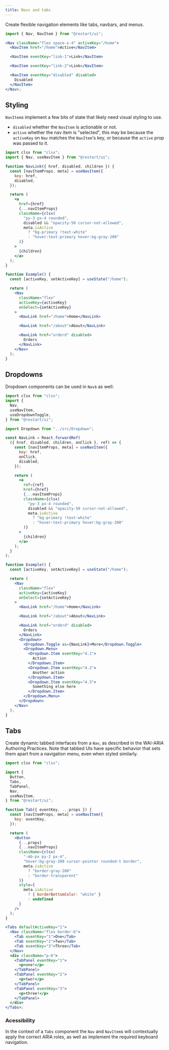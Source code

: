 ```yaml
---
title: Navs and tabs
---
```


Create flexible navigation elements like tabs, navbars, and menus.

```jsx live
import { Nav, NavItem } from "@restart/ui";

<Nav className="flex space-x-4" activeKey="/home">
  <NavItem href="/home">Active</NavItem>

  <NavItem eventKey="link-1">Link</NavItem>

  <NavItem eventKey="link-2">Link</NavItem>

  <NavItem eventKey="disabled" disabled>
    Disabled
  </NavItem>
</Nav>;
```

## Styling

`NavItem`s implement a few bits of state that likely need visual styling to use.

- `disabled` whether the `NavItem` is actionable or not.
- `active` whether the nav item is "selected", this may be because the `activeKey`
  on `Nav` matches the `NavItem`'s key, or because the `active` prop was passed to it.

```jsx live
import clsx from "clsx";
import { Nav, useNavItem } from "@restart/ui";

function NavLink({ href, disabled, children }) {
  const [navItemProps, meta] = useNavItem({
    key: href,
    disabled,
  });

  return (
    <a
      href={href}
      {...navItemProps}
      className={clsx(
        "py-3 px-4 rounded",
        disabled && "opacity-50 cursor-not-allowed",
        meta.isActive
          ? "bg-primary !text-white"
          : "hover:text-primary hover:bg-gray-200"
      )}
    >
      {children}
    </a>
  );
}

function Example() {
  const [activeKey, setActiveKey] = useState("/home");

  return (
    <Nav
      className="flex"
      activeKey={activeKey}
      onSelect={setActiveKey}
    >
      <NavLink href="/home">Home</NavLink>

      <NavLink href="/about">About</NavLink>

      <NavLink href="orderd" disabled>
        Orders
      </NavLink>
    </Nav>
  );
}
```

## Dropdowns

Dropdown components can be used in `Nav`s as well:

```jsx live
import clsx from "clsx";
import {
  Nav,
  useNavItem,
  useDropdownToggle,
} from "@restart/ui";

import Dropdown from "../src/Dropdown";

const NavLink = React.forwardRef(
  ({ href, disabled, children, onClick }, ref) => {
    const [navItemProps, meta] = useNavItem({
      key: href,
      onClick,
      disabled,
    });

    return (
      <a
        ref={ref}
        href={href}
        {...navItemProps}
        className={clsx(
          "py-3 px-4 rounded",
          disabled && "opacity-50 cursor-not-allowed",
          meta.isActive
            ? "bg-primary !text-white"
            : "hover:text-primary hover:bg-gray-200"
        )}
      >
        {children}
      </a>
    );
  }
);

function Example() {
  const [activeKey, setActiveKey] = useState("/home");

  return (
    <Nav
      className="flex"
      activeKey={activeKey}
      onSelect={setActiveKey}
    >
      <NavLink href="/home">Home</NavLink>

      <NavLink href="/about">About</NavLink>

      <NavLink href="orderd" disabled>
        Orders
      </NavLink>
      <Dropdown>
        <Dropdown.Toggle as={NavLink}>More</Dropdown.Toggle>
        <Dropdown.Menu>
          <Dropdown.Item eventKey="4.1">
            Action
          </Dropdown.Item>
          <Dropdown.Item eventKey="4.2">
            Another action
          </Dropdown.Item>
          <Dropdown.Item eventKey="4.3">
            Something else here
          </Dropdown.Item>
        </Dropdown.Menu>
      </Dropdown>
    </Nav>
  );
}
```

## Tabs

Create dynamic tabbed interfaces from a `Nav`, as described in the WAI-ARIA Authoring Practices.
Note that tabbed UIs have specific behavior that sets them apart from a navigation menu, even
when styled similarly.

```jsx live
import clsx from "clsx";

import {
  Button,
  Tabs,
  TabPanel,
  Nav,
  useNavItem,
} from "@restart/ui";

function Tab({ eventKey, ...props }) {
  const [navItemProps, meta] = useNavItem({
    key: eventKey,
  });

  return (
    <Button
      {...props}
      {...navItemProps}
      className={clsx(
        "-mb-px py-2 px-4",
        "hover:bg-gray-200 cursor-pointer rounded-t border",
        meta.isActive
          ? "border-gray-200"
          : "border-transparent"
      )}
      style={
        meta.isActive
          ? { borderBottomColor: "white" }
          : undefined
      }
    />
  );
}

<Tabs defaultActiveKey="1">
  <Nav className="flex border-b">
    <Tab eventKey="1">One</Tab>
    <Tab eventKey="2">Two</Tab>
    <Tab eventKey="3">Three</Tab>
  </Nav>
  <div className="p-6">
    <TabPanel eventKey="1">
      <p>one!</p>
    </TabPanel>
    <TabPanel eventKey="2">
      <p>two!</p>
    </TabPanel>
    <TabPanel eventKey="3">
      <p>three!</p>
    </TabPanel>
  </div>
</Tabs>;
```

### Acessibility

In the context of a `Tabs` component the `Nav` and `NavItem`s will contextually
apply the correct ARIA roles, as well as implement the required keyboard navigation.
